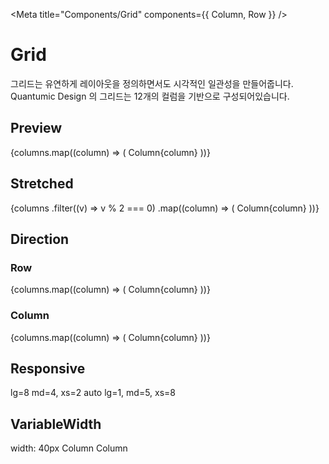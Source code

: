 
<Meta title="Components/Grid" components={{ Column, Row }} />

# Grid

그리드는 유연하게 레이아웃을 정의하면서도 시각적인 일관성을 만들어줍니다. Quantumic Design 의 그리드는 12개의 컬럼을 기반으로 구성되어있습니다.

## Preview

<Canvas>
  <Story name="Preview">
    <Row>
      {columns.map((column) => (
        <Column key={column} style={columnStyle} xs={1}>
          <Text align="center" style={{ width: '100%', backgroundColor: colors.blue60 }}>
            Column{column}
          </Text>
        </Column>
      ))}
    </Row>
  </Story>
</Canvas>

## Stretched

<Canvas>
  <Story name="Stretched">
    <Row>
      {columns
        .filter((v) => v % 2 === 0)
        .map((column) => (
          <Column key={column} style={columnStyle}>
            <Text align="center" style={{ width: '100%', backgroundColor: colors.blue60 }}>
              Column{column}
            </Text>
          </Column>
        ))}
    </Row>
  </Story>
</Canvas>

## Direction

### Row

<Canvas>
  <Story name="Direction/Row">
    <Row direction="row">
      {columns.map((column) => (
        <Column key={column} style={columnStyle}>
          <Text align="center" style={{ width: '100%', backgroundColor: colors.blue60 }}>
            Column{column}
          </Text>
        </Column>
      ))}
    </Row>
  </Story>
</Canvas>

### Column

<Canvas>
  <Story name="Direction/Column">
    <Row direction="column">
      {columns.map((column) => (
        <Column key={column} style={columnStyle}>
          <Text align="center" style={{ width: '100%', backgroundColor: colors.blue60 }}>
            Column{column}
          </Text>
        </Column>
      ))}
    </Row>
  </Story>
</Canvas>

## Responsive

<Canvas>
  <Story name="Responsive">
    <Row>
      <Column lg={8} md={4} xs={2} style={columnStyle}>
        <Text align="center" style={{ width: '100%', backgroundColor: colors.blue60 }}>
          lg=8 md=4, xs=2
        </Text>
      </Column>
      <Column style={columnStyle}>
        <Text align="center" style={{ width: '100%', backgroundColor: colors.blue60 }}>
          auto
        </Text>
      </Column>
      <Column lg={1} md={5} xs={8} style={columnStyle}>
        <Text align="center" style={{ width: '100%', backgroundColor: colors.blue60 }}>
          lg=1, md=5, xs=8
        </Text>
      </Column>
    </Row>
  </Story>
</Canvas>

## VariableWidth

<Canvas>
  <Story name="Variable Width">
    <Row>
      <Column lg="auto" style={{ ...columnStyle, width: 40 }}>
        <Text align="center" style={{ width: '100%', backgroundColor: colors.blue60 }}>
          width: 40px
        </Text>
      </Column>
      <Column style={columnStyle}>
        <Text align="center" style={{ width: '100%', backgroundColor: colors.blue60 }}>
          Column
        </Text>
      </Column>
      <Column style={columnStyle}>
        <Text align="center" style={{ width: '100%', backgroundColor: colors.blue60 }}>
          Column
        </Text>
      </Column>
    </Row>
  </Story>
</Canvas>
